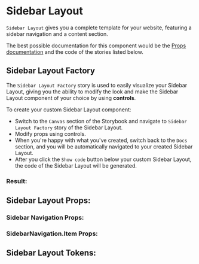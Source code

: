 

# Sidebar Layout

`Sidebar Layout` gives you a complete template for your website, featuring a sidebar navigation and a content section.

The best possible documentation for this component would be the [Props documentation](#sidebar-layout-props)
and the code of the stories listed below.

## Sidebar Layout Factory

The `Sidebar Layout Factory` story is used to easily visualize your Sidebar Layout, giving you the
ability to modify the look and make the Sidebar Layout component of your choice by
using **controls**.

To create your custom Sidebar Layout component:

- Switch to the `Canvas` section of the Storybook and navigate to `Sidebar Layout Factory` story
of the Sidebar Layout.
- Modify props using controls.
- When you're happy with what you've created, switch back to the `Docs` section, and you will be automatically
navigated to your created Sidebar Layout.
- After you click the `Show code` button below your custom Sidebar Layout, the code of the Sidebar Layout will be generated.

### Result:

<Canvas>
    <Story id="component-library-menu-sidebarlayout--sidebar-layout-factory" />
</Canvas>

<Stories />

## Sidebar Layout Props:

<ArgsTable of={SidebarLayout} />

### Sidebar Navigation Props:

<ArgsTable of={SidebarNavigation} />

### SidebarNavigation.Item Props:

<ArgsTable of={SidebarNavigation.Item} />

## Sidebar Layout Tokens:
<ThemeTokens component="SidebarLayout"/>
